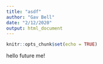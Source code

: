 ```yaml
---
title: "asdf"
author: "Gav Bell"
date: "2/12/2020"
output: html_document
---
```


```r
knitr::opts_chunk$set(echo = TRUE)
```

hello future me!